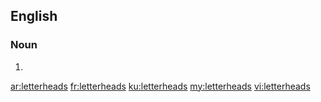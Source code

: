 ==English==

===Noun===
{{head|en|plural}}

# {{plural of|letterhead|lang=en}}

[[ar:letterheads]]
[[fr:letterheads]]
[[ku:letterheads]]
[[my:letterheads]]
[[vi:letterheads]]